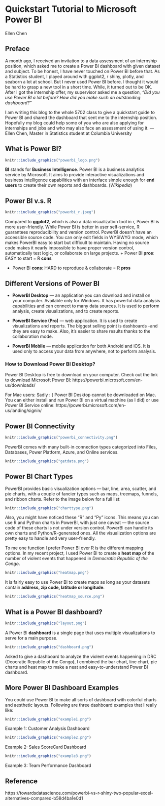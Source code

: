 # Quickstart Tutorial to Microsoft Power BI


Ellen Chen

## Preface
A month ago, I received an invitation to a data assessment of an internship position, which asked me to create a Power BI dashboard with given dataset and subject. To be honest, I have never touched on Power BI before that. As a Statistics student, I played around with ggplot2, r shiny, plotly, and seaborn a lot at school. But I never used Power BI before. I thought it would be hard to grasp a new tool in a short time. While, it turned out to be OK. After I got the internship offer, my supervisor asked me a question, *“Did you use Power BI a lot before? How did you make such an outstanding dashboard?”*

I am writing this blog to the whole 5702 class to give a quickstart guide to Power BI and shared the dashboard that sent me to the internship position. Hopefully my blog could help some of you who are also applying for internships and jobs and who may also face an assessment of using it. 
		                            --- Ellen Chen, Master in Statistics student at Columbia University
		                            
## What is Power BI?
```r
knitr::include_graphics("powerbi_logo.png")
```

**BI** stands for **Business Intelligence**. Power BI is a business analytics service by Microsoft. It aims to provide interactive visualizations and business intelligence capabilities with an interface simple enough for **end users** to create their own reports and dashboards.  (*Wikipedia*)

## Power BI v.s. R
```r
knitr::include_graphics("powerbi_r.jpeg")
```

Compared to **ggplot2**, which is also a data visualization tool in r, Power BI is more user-friendly. While Power BI is better in user self-service, R guarantees reproducibility and version control. PowerBI doesn’t have an accessible source code. You can only edit fields in WYSIWYG mode, which makes PowerBI easy to start but difficult to maintain. Having no source code makes it nearly impossible to have proper version control, automatically test logic, or collaborate on large projects.
  + Power BI **pros**: EASY to start = R **cons**
  
  + Power BI **cons**: HARD to reproduce & collaborate = R **pros**

## Different Versions of Power BI
  + **PowerBI Desktop** — an application you can download and install on your computer. Available only for Windows. It has powerful data analysis capabilities and can connect to many data sources. It is used to perform analysis, create visualizations, and to create reports.
  
  + **PowerBI Service (Pro)** — web application. It is used to create visualizations and reports. The biggest selling point is dashboards -and they are easy to make. Also, it’s easier to share results thanks to the collaboration mode.
  
  + **PowerBI Mobile** — mobile application for both Android and iOS. It is used only to access your data from anywhere, not to perform analysis.

### How to Download Power BI Desktop? 
Power BI Desktop is free to download on your computer. Check out the link to download Microsoft Power BI: https://powerbi.microsoft.com/en-us/downloads/

For Mac users: Sadly : (  Power BI Desktop cannot be downloaded on Mac. You can either install and run Power BI on a virtual machine (as I did) or use Power BI Service online: https://powerbi.microsoft.com/en-us/landing/signin/

##  Power BI Connectivity
```r
knitr::include_graphics("powerbi_connectivity.png")
```

PowerBI comes with many built-in connection types categorized into Files, Databases, Power Platform, Azure, and Online services. 

```r
knitr::include_graphics("getdata.png")
```

## Power BI Chart Types
PowerBI provides basic visualization options — bar, line, area, scatter, and pie charts, with a couple of fancier types such as maps, treemaps, funnels, and ribbon charts. Refer to the image below for a full list:

```r
knitr::include_graphics("charttype.png")
```

Also, you might have noticed these “R” and “Py” icons. This means you can use R and Python charts in PowerBI, with just one caveat — the source code of these charts is not under version control. PowerBI can handle its own charts and Python/R-generated ones.
All the visualization options are pretty easy to handle and very user-friendly. 

To me one function I prefer Power BI over R is the different mapping options. In my recent project, I used Power BI to create a **heat map** of the number of violent events that happened in *Democratic Republic of the Congo*.

```r
knitr::include_graphics("heatmap.png")
```

It is fairly easy to use Power BI to create maps as long as your datasets contain **address, zip code, latitude or longitude**. 

```r
knitr::include_graphics("heatmap_source.png")
```

## What is a Power BI dashboard?
```r
knitr::include_graphics("layout.png")
```

A Power BI **dashboard** is a single page that uses multiple visualizations to serve for a main purpose. 
```r
knitr::include_graphics("dashboard.png")
```

Asked to give a dashboard to analyze the violent events happening in DRC (Deocratic Republic of the Congo), I combined the bar chart, line chart, pie charts and heat map to make a neat and easy-to-understand Power BI dashboard. 

## More Power BI Dashboard Examples
You could use Power BI to make all sorts of dashboard with colorful charts and aesthetic layouts. Following are three dashboard examples that I really like:

```r
knitr::include_graphics("example1.png")
```

Example 1: Customer Analysis Dashboard

```r
knitr::include_graphics("example2.png")
```

Example 2: Sales ScoreCard Dashboard

```r
knitr::include_graphics("example3.png")
```

Example 3: Team Performance Dashboard

## Reference
https://towardsdatascience.com/powerbi-vs-r-shiny-two-popular-excel-alternatives-compared-b58d4ba1e0d1

